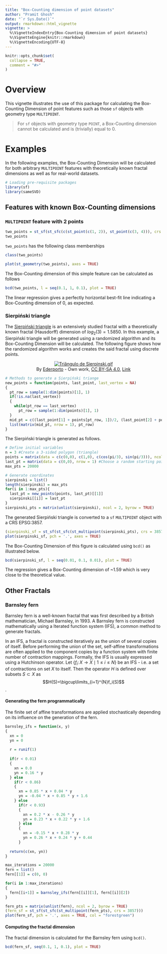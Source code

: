 ```yaml
---
title: "Box-Counting dimension of point datasets"
author: "Pramit Ghosh"
date: "`r Sys.Date()`"
output: rmarkdown::html_vignette
vignette: >
  %\VignetteIndexEntry{Box-Counting dimension of point datasets}
  %\VignetteEngine{knitr::rmarkdown}
  %\VignetteEncoding{UTF-8}
---
```


```r
knitr::opts_chunk$set(
  collapse = TRUE,
  comment = "#>"
)
```

# Overview

This vignette illustrates the use of this package for calculating the Box-Counting Dimension of point features such as those `sf` objects with geometry type `MULTIPOINT`.

> For `sf` objects with geometry type `POINT`, a Box-Counting dimension cannot be calculated and is (trivially) equal to 0.

# Examples

In the following examples, the Box-Counting Dimension will be calculated for both arbitrary `MULTIPOINT` features with theoretically known fractal dimensions as well as for real-world datasets.

```r
# Loading pre-requisite packages
library(sf)
library(sameSVD)
```

## Features with known Box-Counting dimensions

### `MULTIPOINT` feature with 2 points

```r
two_points = st_sf(st_sfc(c(st_point(c(1, 2)), st_point(c(3, 4))), crs = 3857))
two_points
```
`two_points` has the following class memberships
```r
class(two_points)
```

```r
plot(st_geometry(two_points), axes = TRUE)
```

The Box-Counting dimension of this simple feature can be calculated as follows
```r
bcd(two_points, l = seq(0.1, 1, 0.1), plot = TRUE)
```
The linear regression gives a perfectly horizontal best-fit line indicating a Box-Counting dimension of 0, as expected.

### Sierpiński triangle

The [Sierpiński triangle](https://en.wikipedia.org/wiki/Sierpi%C5%84ski_triangle) is an extensively studied fractal with a theoretically known fractal (Hausdorff) dimension of $log_2(3) = 1.5850$. In this example, a Sierpiński triangle will be generated using a randomized algorithm and its Box-Counting Dimension will be calculated. The following figure shows how the randomized algorithm works and creates the said fractal using discrete points.


<p align = "center"><a href="https://commons.wikimedia.org/wiki/File:Tri%C3%A2ngulo_de_Sierpinski.gif#/media/File:Triângulo_de_Sierpinski.gif"><img src="https://upload.wikimedia.org/wikipedia/commons/b/b8/Tri%C3%A2ngulo_de_Sierpinski.gif" alt="Triângulo de Sierpinski.gif"></a><br>By <a href="//commons.wikimedia.org/wiki/User:Ederporto" title="User:Ederporto">Ederporto</a> - <span class="int-own-work" lang="en">Own work</span>, <a href="https://creativecommons.org/licenses/by-sa/4.0" title="Creative Commons Attribution-Share Alike 4.0">CC BY-SA 4.0</a>, <a href="https://commons.wikimedia.org/w/index.php?curid=55331819">Link</a></p>


```r
# Methods to generate a Sierpiński triange
new_points = function(points, last_point, last_vertex = NA)
{
  pt_row = sample(1:dim(points)[1], 1)
  if(!is.na(last_vertex))
  {
    while(pt_row == last_vertex)
      pt_row = sample(1:dim(points)[1], 1)
  }
  mid_pt = c((last_point[1] + points[pt_row, 1])/2, (last_point[2] + points[pt_row, 2])/2)
  list(matrix(mid_pt, nrow = 1), pt_row)
}
```
The Sierpiński triangle is generated as follows.
```r
# Define initial variables
n = 3 #Create a 3-sided polygon (triangle)
points = matrix(data = c(c(0,0), c(1,0), c(cos(pi/3), sin(pi/3))), ncol = 2, byrow = TRUE, dimnames = list(LETTERS[1:n], c("x", "y"))) #Define vertices of triangle
last_pt = matrix(data = c(0,0), nrow = 1) #Choose a random starting point
max_pts = 20000

# Generate coordinates
sierpinski = list()
length(sierpinski) = max_pts
for(i in 1:max_pts){
  last_pt = new_points(points, last_pt)[[1]]
  sierpinski[[i]] = last_pt
}
sierpinski_pts = matrix(unlist(sierpinski), ncol = 2, byrow = TRUE)
```
The generated Sierpiński triangle is converted to a `sf` `MULTIPOINT` object with a CRS EPSG:3857.
```r
(sierpinski_sf = st_sf(st_sfc(st_multipoint(sierpinski_pts), crs = 3857)))
plot(sierpinski_sf, pch = '.', axes = TRUE)

```

The Box-Counting Dimension of this figure is calculated using `bcd()` as illustrated below.
```r
bcd(sierpinski_sf, l = seq(0.01, 0.1, 0.01), plot = TRUE)
```
The regression gives a Box-Counting dimension of ~1.59 which is very close to the theoretical value.

## Other Fractals

### Barnsley fern

Barnsley fern is a well-known fractal that was first described by a British mathematician, Michael Barnsley, in 1993. A Barnsley fern is constructed mathematically using a Iterated function system (IFS), a common method to generate fractals.

In an IFS, a fractal is constructed iteratively as the union of several copies of itself. Before performing the union of the set, self-affine transformations are often applied to the component copies by a function system with finite number of contraction mappings. Formally, the IFS is usually expressed using a Hutchinson operator. Let $\{f_i\colon X\to X\mid1\le i\le N\}$ be an IFS - i.e. a set of contractions on set $X$ to itself. Then the operator $H$ is defined over subsets $S\subset X$ as $$H(S)=\bigcup\limits_{i=1}^{N}f_i(S)$$.

#### Generating the fern programmatically

The finite set of affine transformations are applied stochastically depending on its influence on the generation of the fern.

```r
barnsley_ifs = function(x, y)
{
  xn = 0
  yn = 0
  
  r = runif(1)
  
  if(r < 0.01)
  {
    xn = 0.0
    yn = 0.16 * y
  } else
    if(r < 0.86)
    {
      xn = 0.85 * x + 0.04 * y
      yn = -0.04 * x + 0.85 * y + 1.6
    } else
      if(r < 0.93)
      {
        xn = 0.2 * x - 0.26 * y
        yn = 0.23 * x + 0.22 * y + 1.6
      } else
      {
        xn = -0.15 * x + 0.28 * y
        yn = 0.26 * x + 0.24 * y + 0.44
      }
  
  return(c(xn, yn))
}

max_iterations = 20000
fern = list()
fern[[1]] = c(0, 0)

for(i in 1:max_iterations)
{
  fern[[i+1]] = barnsley_ifs(fern[[i]][1], fern[[i]][2])
}

fern_pts = matrix(unlist(fern), ncol = 2, byrow = TRUE)
(fern_sf = st_sf(st_sfc(st_multipoint(fern_pts), crs = 3857)))
plot(fern_sf, pch = '.', axes = TRUE, col = "forestgreen")

```

#### Computing the fractal dimension

The fractal dimension is calculated for the Barnsley fern using `bcd()`.

```r
bcd(fern_sf, seq(0.1, 1, 0.1), plot = TRUE)
```